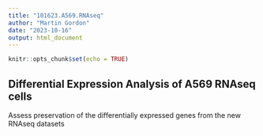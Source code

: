 ```yaml
---
title: "101623.A569.RNAseq"
author: "Martin Gordon"
date: "2023-10-16"
output: html_document
---
```


```r
knitr::opts_chunk$set(echo = TRUE)
```

## Differential Expression Analysis of A569 RNAseq cells

Assess preservation of the differentially expressed genes from the new RNAseq datasets

```r

```

